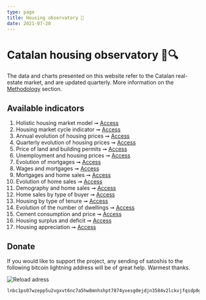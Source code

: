 ```yaml
---
type: page
title: Housing observatory 🔬
date: 2021-07-20
---
```



# Catalan housing observatory 🏡🔍

The data and charts presented on this website refer to the Catalan real-estate market, and are updated quarterly. More information on the [Methodology](http://catalanhousing.galetaire.hns.to/methodology) section.

## Available indicators

1. Holistic housing market model ➞ [Access](http://catalanhousing.galetaire.hns.to/posts/six)
2. Housing market cycle indicator ➞ [Access](http://catalanhousing.galetaire.hns.to/posts/rainbow)
3. Annual evolution of housing prices ➞ [Access](http://catalanhousing.galetaire.hns.to/posts/price)
4. Quarterly evolution of housing prices ➞ [Access](http://catalanhousing.galetaire.hns.to/posts/pricequarter)
5. Price of land and building permits ➞ [Access](http://catalanhousing.galetaire.hns.to/posts/permits)
6. Unemployment and housing prices ➞ [Access](http://catalanhousing.galetaire.hns.to/posts/labor)
7. Evolution of mortgages ➞ [Access](http://catalanhousing.galetaire.hns.to/posts/credit)
8. Wages and mortgages ➞ [Access](http://catalanhousing.galetaire.hns.to/posts/wages)
9. Mortgages and home sales ➞ [Access](http://catalanhousing.galetaire.hns.to/posts/ratiomortgages)
10. Evolution of home sales ➞ [Access](http://catalanhousing.galetaire.hns.to/posts/volume)
11. Demography and home sales ➞ [Access](http://catalanhousing.galetaire.hns.to/posts/demography)
12. Home sales by type of buyer ➞ [Access](http://catalanhousing.galetaire.hns.to/posts/buyers)
13. Housing by type of tenure ➞ [Access](http://catalanhousing.galetaire.hns.to/posts/tenure)
14. Evolution of the number of dwellings ➞ [Access](http://catalanhousing.galetaire.hns.to/posts/stock)
15. Cement consumption and price ➞ [Access](http://catalanhousing.galetaire.hns.to/posts/cement)
16. Housing surplus and deficit ➞ [Access](http://catalanhousing.galetaire.hns.to/posts/balance)
17. Housing appreciation ➞ [Access](http://catalanhousing.galetaire.hns.to/posts/appreciation)

## Donate

If you would like to support the project, any sending of satoshis to the following bitcoin lightning address will be of great help. Warmest thanks.

<Image
  src="/images/qrdonacions.png"
  alt="Reload adress"
  width={771}
  height={249}
  priority
  className="next-image"
/>

```
lnbc1ps07wzepp5u2vgxvt6nc7a5hw8mnhshpt7874yxesg0ejdjn3584v2lckvjfqsdp0g3hkuctrd9hjqnmzwdjhyanpw3hhy6fqfpsky6t5v96xwegxqyjw5q9qtzqqqqqq9qsqsp5pft9elfnv57hgr8nkk7s7ng9zsrqauczgxfxxjhdn30cv69avlysrzjqwryaup9lh50kkranzgcdnn2fgvx390wgj5jd07rwr3vxeje0glcllejaafcm7ya5sqqqqlgqqqqqeqqjqx6yd5jr709dpxkt33xgr9a4t4d9phtrk4slkznp2atm76hfuk8tqk3jwm4dy3hpzu26596j5yxt93lre0tstdywvgrusgfuepy56yxgqc0nt05
```
